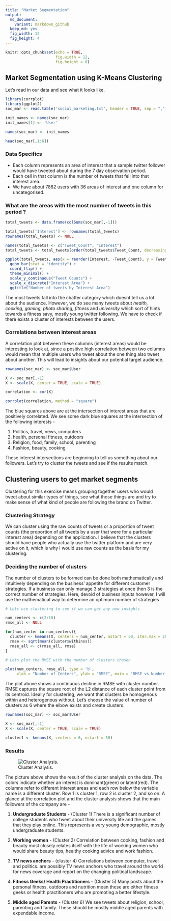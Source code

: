 ---
title: "Market Segmentation"
output: 
  md_document: 
    variant: markdown_github
  keep_md: yes
  fig_width: 12
  fig_height: 4
---

```{r setup, include=FALSE}
knitr::opts_chunk$set(echo = TRUE,
                      fig.width = 12,
                      fig.height = 8)
```

## Market Segmentation using K-Means Clustering

Let's read in our data and see what it looks like.

```{r, echo = FALSE}
library(corrplot)
library(ggplot2)
soc_mar <- read.table('social_marketing.txt', header = TRUE, sep = ",")

init_names <- names(soc_mar)
init_names[1] <- 'User'

names(soc_mar) <- init_names

head(soc_mar[,1:6])
```

### Data Specifics 

* Each column represents an area of interest that a sample twitter follower would have tweeted about during the 7 day observation period.
* Each cell in that column is the number of tweets that fell into that interest area.
* We have about 7882 users with 36 areas of interest and one column for uncategorised. 


### What are the areas with the most number of tweets in this period ?

```{r, echo = FALSE}
total_tweets <- data.frame(colSums(soc_mar[,-1]))

total_tweets['Interest'] <- rownames(total_tweets)
rownames(total_tweets) <- NULL

names(total_tweets) <- c("Tweet_Count", "Interest")
total_tweets <- total_tweets[order(total_tweets$Tweet_Count, decreasing = TRUE), ]

ggplot(total_tweets, aes(x = reorder(Interest, -Tweet_Count), y = Tweet_Count)) + 
  geom_bar(stat = "identity") +
  coord_flip() + 
  theme_minimal() +
  scale_y_continuous("Tweet Counts") +
  scale_x_discrete("Interest Area") +
  ggtitle("Number of tweets by Interest Area")

```

The most tweets fall into the chatter category which doesnt tell us a lot about the audience. However, we do see many tweets about *health, cooking, gaming, photo sharing, fitness* and *university* which sort of hints towards a fitness savy, mostly young twitter following. We have to check if there exists a cluster of interests between the users.

### Correlations between interest areas

A correlation plot between these columns (interest areas) would be interesting to look at, since a positive high correlation between two columns would mean that multiple users who tweet about the one thing also tweet about another. This will lead to insights about our potential target audience.

```{r, echo = FALSE}

rownames(soc_mar) <- soc_mar$User

X <- soc_mar[,-1]
X <- scale(X, center = TRUE, scale = TRUE)

correlation <- cor(X)

corrplot(correlation, method = "square")

```

The blue squares above are at the intersection of interest areas that are positively correlated. We see some dark blue squares at the intersection of the following interests - <br>

1. Politics, travel, news, computers
2. health, personal fitness, outdoors
3. Religion, food, family, school, parenting
4. Fashion, beauty, cooking

These interest intersections are beginning to tell us something about our followers. Let's try to cluster the tweets and see if the results match.

## Clustering users to get market segments

Clustering for this exercise means grouping together users who would tweet about similar types of things, see what those things are and try to make sense of what kind of people are following the brand on Twitter. 

### Clustering Strategy

We can cluster using the raw counts of tweets or a proportion of tweet counts (the proportion of all tweets by a user that were for a particular interest area) depending on the application. I believe that the clusters should have people who actually use the twitter platform and are very active on it, which is why I would use raw counts as the basis for my clustering.

### Deciding the number of clusters

The number of clusters to be formed can be done both mathematically and intuitively depending on the business' appetite for different customer strategies. If a business can only manage 3 strategies at once then 3 is the correct number of strategies. Here, devoid of business inputs however, I will use the mathematical way to determine an optimum number of strategies

```{r, cache = TRUE, warning = FALSE}
# Lets use clustering to see if we can get any new insights

num_centers <- c(2:18)
rmse_all <- NULL

for(num_center in num_centers){
  cluster <- kmeans(X, centers = num_center, nstart = 50, iter.max = 20)
  rmse <- sqrt(mean(cluster$withinss))
  rmse_all <- c(rmse_all, rmse)
}

# Lets plot the RMSE with the number of clusters chosen

plot(num_centers, rmse_all, type = 'b',
     xlab = "Number of Centers", ylab = "RMSE", main = "RMSE vs Number of Clusters")
```

The plot above shows a continuous decline in RMSE with cluster number. RMSE captures the square root of the L2 distance of each cluster point from its centroid. Ideally for clustering, we want that clusters be homogenous within and heterogenous without. Let's choose the value of number of clusters as 6 where the elbow exists and create clusters.

```{r, echo = FALSE}
rownames(soc_mar) <- soc_mar$User

X <- soc_mar[,-1]
X <- scale(X, center = TRUE, scale = TRUE)

cluster1 <- kmeans(X, centers = 6, nstart = 50)

```

### Results

![Cluster Analysis.](Chadha_Sagar_files/figure-markdown_github/Cluster Analysis.PNG)

The picture above shows the result of the cluster analysis on the data. The colors indicate whether an interest is dominant(green) or latent(red). The columns refer to different interest areas and each row below the variable name is a different cluster. Row 1 is cluster 1, row 2 is cluster 2, and so on. A glance at the correlation plot and the cluster analysis shows that the main followers of the company are - <br>

1. **Undergraduate Students** - (Cluster 1) There is a significant number of college students who tweet about their university life and the games that they play online. This represents a very young demographic, mostly undergraduate students.

2. **Working women** - (Cluster 2) Correlation between cooking, fashion and beauty most closely relates itself with the life of working women who would share beauty tips, healthy cooking advice and work fashion.

3. **TV news anchors** - (cluster 4) Correlations between computer, travel and politics. are possibly TV news anchors who travel around the world for news coverage and report on the changing political landscape.

4. **Fitness Geeks/ Health Practitioners** - (Cluster 5) Many posts about the personal fitness, outdoors and nutrition mean these are either fitness geeks or health practitioners who are promoting a better lifestyle.

5. **Middle aged Parents** - (Cluster 6) We see tweets about religion, school, parenting and family. These should be mostly middle aged parents with expendable income.